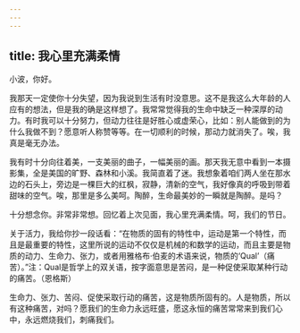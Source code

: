 ```yaml
---
---
---
```

title: 我心里充满柔情
---

小波，你好。

我那天一定使你十分失望，因为我说到生活有时没意思。这不是我这么大年龄的人应有的想法，但是我的确是这样想了。我常常觉得我的生命中缺乏一种深厚的动力。有时我可以十分努力，但动力往往是好胜心或虚荣心，比如：别人能做到的为什么我做不到？愿意听人称赞等等。在一切顺利的时候，那动力就消失了。唉，我真是毫无办法。

我有时十分向往着美，一支美丽的曲子，一幅美丽的画。那天我无意中看到一本摄影集，全是美国的旷野、森林和小溪。我简直着了迷。我想象着咱们两人坐在那水边的石头上，旁边是一棵巨大的红枫，寂静，清新的空气，我好像真的呼吸到带着甜味的空气。唉，那里是多么美呵。陶醉，生命最美妙的一瞬就是陶醉。是吗？

十分想念你。非常非常想。回忆着上次见面，我心里充满柔情。呵，我们的节日。

关于活力，我给你抄一段话看：“在物质的固有的特性中，运动是第一个特性，而且是最重要的特性，这里所说的运动不仅仅是机械的和数学的运动，而且主要是物质的动力、生命力、张力，或者用雅格布·伯麦的术语来说，物质的‘Qual’（痛苦）。”注：Qual是哲学上的双关语，按字面意思是苦闷，是一种促使采取某种行动的痛苦。（恩格斯）

生命力、张力、苦闷、促使采取行动的痛苦，这是物质所固有的。人是物质，所以有这种痛苦，对吗？愿我们的生命力永远旺盛，愿这永恒的痛苦常常来到我们心中，永远燃烧我们，刺痛我们。